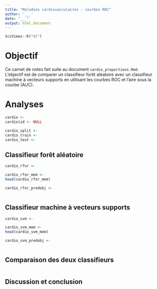 ```yaml
---
title: "Maladies cardiovasculaires : courbes ROC"
author: '___'
date: "___"
output: html_document
---
```


```r
SciViews::R("ml")
```

# Objectif

Ce carnet de notes fait suite au document `cardio_proportions.Rmd`. L'objectif est de comparer un classifieur forêt aléatoire avec un classifieur machine à vecteurs supports en utilisant les courbes ROC et l'aire sous la courbe (AUC).

<!--% Ce projet est un projet cadré. Vous devez uniquement répondre à la question posée. Ne modifiez pas le nom des chunks. -->

# Analyses

<!--%  Importez le jeu de données `cardio.rds`. Assurez-vous que chaque variable soit dans un format correct. -->

```r
cardio <-
cardio$id <- NULL
```

<!--# La visualisation des données a déja été réalisée dans le document cardio_proportions.Rmd -->

<!--% Divisez votre jeu de données en train et test (2/3 en apprentissage et en stratifiant cardio) -->

```r
cardio_split <- 
cardio_train <- 
cardio_test <- 
```

## Classifieur forêt aléatoire

<!--% Réalisez un classifieur forêt aléatoire -->

```r
cardio_rfor <- 
```

<!--% Calculez les probabilités d'appartenance aux classes à partir de votre classifieur en utilisant le set de test -->

```r
cardio_rfor_mem <- 
head(cardio_rfor_mem)
```

<!--% Calculez et affichez la courbe ROC pour ce classifieur en utilisant les métriques tpr et fpr -->

```r
cardio_rfor_predobj <- 

```

<!-- Calculez l'aire sous la courbe ROC -->

```r

```

## Classifieur machine à vecteurs supports

<!--% Calculez un second classifieur à l'aide de la machine à vecteurs supports à l'aide du même set d'apprentissage -->

<!--# La méthode SVM a beaucoup de paramètres à optimiser, mais dans le cadre de cet exercice, commencez par la version avec tous les paramètres par défaut, et donc, un noyau radial. S'il reste du temps quand vous avez tout fini, vous pouvez explorer d'autres valeurs des paramètres et comparer toujours avec courbe ROC les versions originale et optimisée (vous pouvez ajouter une troisième courbe sur le graphique final du document). -->

```r
cardio_svm <- 
```

<!--% Calculez les probabilités d'appartenance aux classes à partir de votre classifieur par validation croisée 10 fois -->

```r
cardio_svm_mem <- 
head(cardio_svm_mem)
```

<!--% Calculez et affichez la courbe ROC pour ce classifieur en utilisant les métriques tpr et fpr -->

```r
cardio_svm_predobj <- 
```

<!-- Calculez l'aire sous la courbe ROC -->

```r

```

## Comparaison des deux classifieurs

<!--% Comparez les deux classifieurs en affichant leurs courbes ROC sur un même graphique -->

```r

```

<!--% Interprétez ce graphique en 2 phrases. -->

## Discussion et conclusion

<!--% Indiquez ci-dessous en 3 phrases maximum quel classifieur vous considérez comme le meilleur, et pourquoi ? Est-ce que ce classifieur est meilleur en toutes circonstances (quelle que soit la prévalence de la maladie) ? -->
